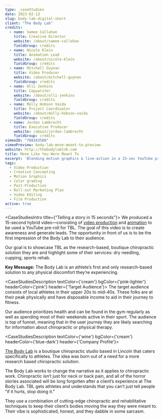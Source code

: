 ```yaml
---
type: _caseStudies
date: 2023-02-13
slug: body-lab-digital-short
client: "The Body Lab"
credits:
  - name: Samee Callahan
    title: Creative Director
    website: /about/samee-callahan
    fieldGroup: credits
  - name: Nicole Klein
    title: Animation Lead
    website: /about/nicole-klein
    fieldGroup: credits
  - name: Mitchell Guynan
    title: Video Producer
    website: /about/mitchell-guynan
    fieldGroup: credits
  - name: Olli Jenkins
    title: Copywriter 
    website: /about/olli-jenkins
    fieldGroup: credits
  - name: Molly Hobson Vaida
    title: Project Coordinator
    website: /about/molly-hobson-vaida
    fieldGroup: credits
  - name: Jordan Lambrecht
    title: Executive Producer
    website: /about/jordan-lambrecht
    fieldGroup: credits
vimeoID: "788343586"
vimeoPreview: body-lab-move-meant-to-preview
website: http://thebodylablnk.com
title: Move Like You Were Meant To
excerpt: 'Blending motion graphics & live-action in a 15-sec YouTube pre-roll for TBL. Spotlighting chiropractic solutions: dry needling & sports rehab for athletes.'
tags:
  - Video Production
  - Creative Concepting
  - Motion Graphics
  - Color grading
  - Post-Production
  - Roll-out Marketing Plan
  - Video Editing
  - Film Production
active: true
---
```


<CaseStudiesIntro title={"Telling a story in 15 seconds"}>
We produced a 15-second hybrid video—consisting of [video production](/services/video-production) and [animation](/services/animation) to be used a YouTube pre-roll for TBL. The goal of this video is to create awareness and generate leads. The opportunity in front of us is to be the first impression of the Body Lab to their audience. 

Our goal is to showcase TBL as the research-based, boutique chiropractic solution they are and highlight some of their services: dry needling, cupping, sports rehab.


**Key Message:** The Body Lab is an athlete’s first and only research-based solution to any physical discomfort they’re experiencing.
</CaseStudiesIntro>

<CaseStudiesDescription textColor={'cream'} bgColor={'pink-lighter'} headerColor={'pink'} header={'Target Audience'}>
The target audience consists of local athletes in their upper 20s to mid-40s. These folks are at their peak physically and have disposable income to aid in their journey to fitness. 

Our audience prioritizes health and can be found in the gym regularly as well as spending most of their weekends active in their sport. The audience is top of funnel, meaning that in the user journey they are likely searching for information about chiropractic or physical therapy. 

</CaseStudiesDescription>

<CaseStudiesDescription textColor={'wine'} bgColor={'cream'} headerColor={'blue-dark'} header={'Company Profile'}>

[The Body Lab](http://thebodylablnk.com) is a boutique chiropractic studio based in Lincoln that caters specifically to athletes. The idea was born out of a need for a more research based chiropractic solution. 

The Body Lab works to change the narrative as it applies to chiropractic work. Chiropractic isn’t just for neck or back pain, and all of the horror stories associated will be long forgotten after a client’s experience at The Body Lab. TBL gets athletes and understands that you can’t just tell people “if it hurts, stop doing it.” 

They use a combination of cutting-edge chiropractic and rehabilitative techniques to keep their client’s bodies moving the way they were meant to. Their vibe is sophisticated, honest, and they dabble in some sarcasm.

</CaseStudiesDescription>